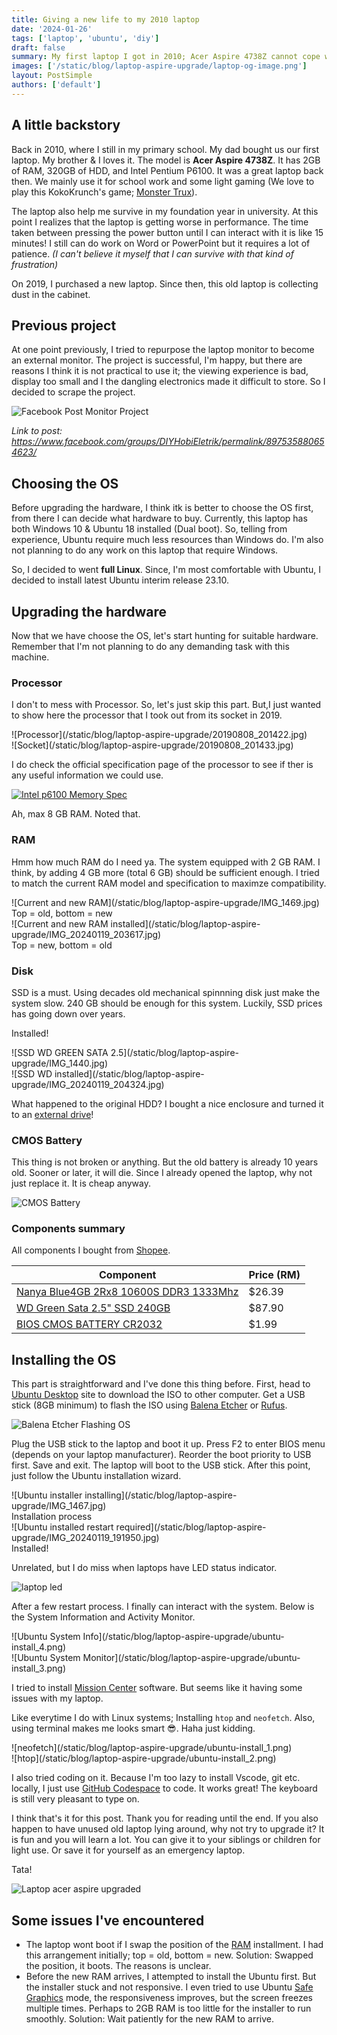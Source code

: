 ```yaml
---
title: Giving a new life to my 2010 laptop
date: '2024-01-26'
tags: ['laptop', 'ubuntu', 'diy']
draft: false
summary: My first laptop I got in 2010; Acer Aspire 4738Z cannot cope with the latest OS anymore due to its hardware. Why not upgrading it to give it extra life?
images: ['/static/blog/laptop-aspire-upgrade/laptop-og-image.png']
layout: PostSimple
authors: ['default']
---
```


## A little backstory

Back in 2010, where I still in my primary school. My dad bought us our first laptop. My brother & I loves it. 
The model is **Acer Aspire 4738Z**. It has 2GB of RAM, 320GB of HDD, and Intel Pentium P6100. It was a great laptop 
back then. We mainly use it for school work and some light gaming (We love to play this KokoKrunch's game; [Monster Trux](https://www.myabandonware.com/game/monster-trux-extreme-offroad-edition-gct)). 

The laptop also help me survive in my foundation year in university. At this point I realizes that the laptop
is getting worse in performance. The time taken between pressing the power button until I can interact with it 
is like 15 minutes! I still can do work on Word or PowerPoint but it requires a lot of patience. _(I can't believe
it myself that I can survive with that kind of frustration)_

On 2019, I purchased a new laptop. Since then, this old laptop is collecting dust in the cabinet. 

## Previous project

At one point previously, I tried to repurpose the laptop monitor to become an external monitor. The project is successful, I'm happy, 
but there are reasons I think it is not practical to use it; the viewing experience is bad, display too small and I the dangling electronics 
made it difficult to store. So I decided to scrape the project.

![Facebook Post Monitor Project](/static/blog/laptop-aspire-upgrade/fb-post-monitor.png)

*Link to post: https://www.facebook.com/groups/DIYHobiEletrik/permalink/897535880654623/*


## Choosing the OS

Before upgrading the hardware, I think itk is better to choose the OS first, from there I can decide what hardware to buy. Currently,
this laptop has both Windows 10 & Ubuntu 18 installed (Dual boot). So, telling from experience, Ubuntu require much less 
resources than Windows do. I'm also not planning to do any work on this laptop that require Windows.

So, I decided to went **full Linux**. Since, I'm most comfortable with Ubuntu, I decided to install latest Ubuntu interim release 23.10.

## Upgrading the hardware

Now that we have choose the OS, let's start hunting for suitable hardware. Remember that I'm not planning to do any demanding
task with this machine. 

### Processor

I don't to mess with Processor. So, let's just skip this part. But,I just wanted to show here the processor that I took out from
its socket in 2019.

<div className="-mx-2 flex flex-wrap overflow-hidden xl:-mx-2">
  <div className="my-1 w-full overflow-hidden px-2 xl:my-1 xl:w-1/2 xl:px-2">
    ![Processor](/static/blog/laptop-aspire-upgrade/20190808_201422.jpg)
  </div>
  <div className="my-1 w-full overflow-hidden px-2 xl:my-1 xl:w-1/2 xl:px-2">
    ![Socket](/static/blog/laptop-aspire-upgrade/20190808_201433.jpg)
  </div>
</div>

I do check the official specification page of the 
processor to see if ther is any useful information we could use.

[![Intel p6100 Memory Spec](/static/blog/laptop-aspire-upgrade/intel-memory-reqs.png)](https://ark.intel.com/content/www/us/en/ark/products/50175/intel-pentium-processor-p6100-3m-cache-2-00-ghz.html)

Ah, max 8 GB RAM. Noted that. 

### RAM

Hmm how much RAM do I need ya. The system equipped with 2 GB RAM. I think, by adding 4 GB more (total 6 GB) should
be sufficient enough. I tried to match the current RAM model and specification to maximze compatibility.

<div className="-mx-2 flex flex-wrap overflow-hidden xl:-mx-2">
  <div className="my-1 w-full overflow-hidden px-2 xl:my-1 xl:w-1/2 xl:px-2">
    ![Current and new RAM](/static/blog/laptop-aspire-upgrade/IMG_1469.jpg)
    <div class="text-slate-500 dark:text-slate-400">Top = old, bottom = new</div>
  </div>
  <div className="my-1 w-full overflow-hidden px-2 xl:my-1 xl:w-1/2 xl:px-2">
    ![Current and new RAM installed](/static/blog/laptop-aspire-upgrade/IMG_20240119_203617.jpg)
    <div class="text-slate-500 dark:text-slate-400">Top = new, bottom = old</div>
  </div>
</div>

### Disk

SSD is a must. Using decades old mechanical spinnning disk just make the system slow. 240 GB should be enough for this
system. Luckily, SSD prices has going down over years.

Installed!

<div className="-mx-2 flex flex-wrap overflow-hidden xl:-mx-2">
  <div className="my-1 w-full overflow-hidden px-2 xl:my-1 xl:w-1/2 xl:px-2">
    ![SSD WD GREEN SATA 2.5](/static/blog/laptop-aspire-upgrade/IMG_1440.jpg)
  </div>
  <div className="my-1 w-full overflow-hidden px-2 xl:my-1 xl:w-1/2 xl:px-2">
    ![SSD WD installed](/static/blog/laptop-aspire-upgrade/IMG_20240119_204324.jpg)
  </div>
</div>

What happened to the original HDD? I bought a nice enclosure and turned it to an [external drive](https://res.cloudinary.com/iqfareez-cloud/image/upload/v1706228809/website/aspire%20ubuntu/IMG_20240114_211048_fkcx1v.jpg)!

### CMOS Battery

This thing is not broken or anything. But the old battery is already 10 years old. Sooner or later, it will die. Since I already
opened the laptop, why not just replace it. It is cheap anyway.

![CMOS Battery](/static/blog/laptop-aspire-upgrade/IMG_1444.jpg)

### Components summary

All components I bought from [Shopee](https://shopee.com.my/).

| Component | Price (RM) |
|---|---|
| [Nanya Blue4GB 2Rx8 10600S DDR3 1333Mhz](https://shopee.com.my/Nanya-Blue-2GB-4GB-8GB-2Rx8-PC2-PC3-PC3L-5300S-6400S-10600S-12800S-DDR2-DDR3-DDR3L-667Mhz-800Mhz-1333Mhz-1600Mhz-LAPTOP-RAM-SODIMM-Memory-i.130667135.5764168072) | $26.39 |
| [WD Green Sata 2.5" SSD 240GB](https://shopee.com.my/-Free-Gift-WD-Green-Sata-2.5-SSD-(120GB-240GB-480GB)-For-Desktop-Laptop-i.864585302.16485763252) | $87.90 |
| [BIOS CMOS BATTERY CR2032](https://shopee.com.my/LAPTOP-MOTHERBOARD-MAINBOARD-BIOS-CMOS-BATTERY-2-3-PIN(2P-3P)-3V-CR2032-i.14949346.3743475131) | $1.99 |

## Installing the OS

This part is straightforward and I've done this thing before. First, head to [Ubuntu Desktop](https://ubuntu.com/download/desktop) site to download the ISO to other computer. Get a USB stick (8GB minimum) to flash the ISO using [Balena Etcher](https://etcher.balena.io/) or [Rufus](https://rufus.ie/).

![Balena Etcher Flashing OS](/static/blog/laptop-aspire-upgrade/balena-etcher-flashing.png)

Plug the USB stick to the laptop and boot it up. Press F2 to enter BIOS menu (depends on your laptop manufacturer). 
Reorder the boot priority to USB first. Save and exit. The laptop will boot to the USB stick. After this point, just follow
the Ubuntu installation wizard.

<div className="-mx-2 flex flex-wrap overflow-hidden xl:-mx-2">
  <div className="my-1 w-full overflow-hidden px-2 xl:my-1 xl:w-1/2 xl:px-2">
    ![Ubuntu installer installing](/static/blog/laptop-aspire-upgrade/IMG_1467.jpg)
    <div class="text-slate-500 dark:text-slate-400">Installation process</div>
  </div>
  <div className="my-1 w-full overflow-hidden px-2 xl:my-1 xl:w-1/2 xl:px-2">
    ![Ubuntu installed restart required](/static/blog/laptop-aspire-upgrade/IMG_20240119_191950.jpg)
    <div class="text-slate-500 dark:text-slate-400">Installed!</div>
  </div>
</div>

Unrelated, but I do miss when laptops have LED status indicator.

![laptop led](/static/blog/laptop-aspire-upgrade/IMG_1466.jpg)

After a few restart process. I finally can interact with the system. Below is the System Information and Activity Monitor.

<div className="-mx-2 flex flex-wrap overflow-hidden xl:-mx-2">
  <div className="my-1 w-full overflow-hidden px-2 xl:my-1 xl:w-1/2 xl:px-2">
    ![Ubuntu System Info](/static/blog/laptop-aspire-upgrade/ubuntu-install_4.png)
  </div>
  <div className="my-1 w-full overflow-hidden px-2 xl:my-1 xl:w-1/2 xl:px-2">
    ![Ubuntu System Monitor](/static/blog/laptop-aspire-upgrade/ubuntu-install_3.png)
  </div>
</div>

I tried to install [Mission Center](https://www.omglinux.com/mission-center-system-monitor-linux/) software. But seems like it having some issues with my laptop.

Like everytime I do with Linux systems; Installing `htop` and `neofetch`. Also, using terminal makes me looks smart 😎. Haha
just kidding.


<div className="-mx-2 flex flex-wrap overflow-hidden xl:-mx-2">
  <div className="my-1 w-full overflow-hidden px-2 xl:my-1 xl:w-1/2 xl:px-2">
    ![neofetch](/static/blog/laptop-aspire-upgrade/ubuntu-install_1.png)
  </div>
  <div className="my-1 w-full overflow-hidden px-2 xl:my-1 xl:w-1/2 xl:px-2">
    ![htop](/static/blog/laptop-aspire-upgrade/ubuntu-install_2.png)
  </div>
</div>

I also tried coding on it. Because I'm too lazy to install Vscode, git etc. locally, I just use [GitHub Codespace](https://github.com/features/codespaces) to code. It
works great! The keyboard is still very pleasant to type on.

I think that's it for this post. Thank you for reading until the end. If you also happen to have unused old laptop lying around, why not
try to upgrade it? It is fun and you will learn a lot. You can give it to your siblings or children for light use. Or save it for yourself
as an emergency laptop.

Tata!

![Laptop acer aspire upgraded](/static/blog/laptop-aspire-upgrade/IMG_20240121_231044.jpg)

## Some issues I've encountered

- The laptop wont boot if I swap the position of the [RAM](#ram) installment. I had this arrangement initially; top = old, bottom = new. 
Solution: Swapped the position, it boots. The reasons is unclear.
- Before the new RAM arrives, I attempted to install the Ubuntu first. But the installer stuck and not responsive. I even tried to
use Ubuntu [Safe Graphics](https://res.cloudinary.com/iqfareez-cloud/image/upload/v1706228807/website/aspire%20ubuntu/IMG_1450_dtzxau.jpg) mode, the responsiveness improves, but the screen freezes multiple times. Perhaps to 2GB RAM is too
little for the installer to run smoothly. Solution: Wait patiently for the new RAM to arrive.